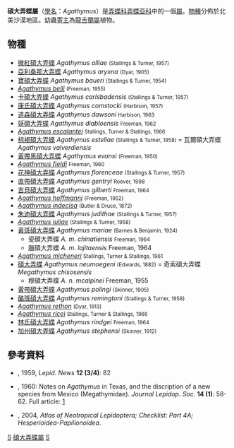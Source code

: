 {{NoteTA
|G1=Butterfly
}}
{{Automatic Taxobox
| taxon = Agathymus
| authority = Freeman, 1959
| type_species = [[碩大弄蝶|碩大弄蝶]]<br />''Megathymus neumoegeni''
| type_species_authority = (Edwards, 1882)
| subdivision_ranks = [[物種|物種]]
| subdivision = 共27種，詳見正文。
| synonyms =
}}

'''碩大弄蝶屬'''（[[學名|學名]]：''Agathymus''）是[[弄蝶科|弄蝶科]][[弄蝶亞科|弄蝶亞科]]中的一個[[屬|屬]]。[[物種|物種]]分佈於北美沙漠地區。幼蟲[[寄主|寄主]]為[[龍舌蘭屬|龍舌蘭屬]]植物。

== 物種 ==
* [[微紅碩大弄蝶|微紅碩大弄蝶]] ''Agathymus alliae'' <small>(Stallings & Turner, 1957)</small>
* [[亞利桑那大弄蝶|亞利桑那大弄蝶]] ''Agathymus aryxna'' <small>(Dyar, 1905)</small>
* [[寶碩大弄蝶|寶碩大弄蝶]] ''Agathymus baueri'' <small>(Stallings & Turner, 1954)</small>
* ''[[Agathymus_belli|Agathymus belli]]'' <small>(Freeman, 1955)</small>
* [[卡碩大弄蝶|卡碩大弄蝶]] ''Agathymus carlsbadensis'' <small>(Stallings & Turner, 1957)</small>
* [[康氏碩大弄蝶|康氏碩大弄蝶]] ''Agathymus comstocki'' <small>(Harbison, 1957)</small>
* [[道森碩大弄蝶|道森碩大弄蝶]] ''Agathymus dawsoni'' <small>Harbison, 1963</small>
* [[妖碩大弄蝶|妖碩大弄蝶]] ''Agathymus diabloensis'' <small>Freeman, 1962</small>
* ''[[Agathymus_escalantei|Agathymus escalantei]]'' <small>Stallings, Turner & Stallings, 1966</small>
* [[棕褐碩大弄蝶|棕褐碩大弄蝶]] ''Agathymus estellae'' <small>(Stallings & Turner, 1958)</small> = 瓦爾碩大弄蝶 ''Agathymus valverdiensis''
* [[黃帶黑碩大弄蝶|黃帶黑碩大弄蝶]] ''Agathymus evansi'' <small>(Freeman, 1950)</small>
* ''[[Agathymus_fieldi|Agathymus fieldi]]'' <small>Freeman, 1960</small>
* [[花神碩大弄蝶|花神碩大弄蝶]] ''Agathymus florenceae'' <small>(Stallings & Turner, 1957)</small>
* [[直帶碩大弄蝶|直帶碩大弄蝶]] ''Agathymus gentryi'' <small>Roever, 1998</small>
* [[吉貝碩大弄蝶|吉貝碩大弄蝶]] ''Agathymus gilberti'' <small>Freeman, 1964</small>
* ''[[Agathymus_hoffmanni|Agathymus hoffmanni]]'' <small>(Freeman, 1952)</small>
* ''[[Agathymus_indecisa|Agathymus indecisa]]'' <small>(Butler & Druce, 1872)</small>
* [[朱迪碩大弄蝶|朱迪碩大弄蝶]] ''Agathymus judithae'' <small>(Stallings & Turner, 1957)</small>
* ''[[Agathymus_juliae|Agathymus juliae]]'' <small>(Stallings & Turner, 1958)</small>
* [[黃斑碩大弄蝶|黃斑碩大弄蝶]] ''Agathymus mariae'' <small>(Barnes & Benjamin, 1924)</small>
** 瓷碩大弄蝶 ''A. m. chinatiensis'' <small>Freeman, 1964</small>
** 臘碩大弄蝶 ''A. m. lajitaensis'' Freeman, 1964
* ''[[Agathymus_micheneri|Agathymus micheneri]]'' <small>Stallings, Turner & Stallings, 1961</small>
* [[碩大弄蝶|碩大弄蝶]] ''Agathymus neumoegeni'' <small>(Edwards, 1882)</small> = 奇索碩大弄蝶 ''Megathymus chisosensis''
** 穆碩大弄蝶 ''A. n. mcalpinei'' Freeman, 1955
* [[黃帶碩大弄蝶|黃帶碩大弄蝶]] ''Agathymus polingi'' <small>(Skinner, 1905)</small>
* [[酪斑碩大弄蝶|酪斑碩大弄蝶]] ''Agathymus remingtoni'' <small>(Stallings & Turner, 1958)</small>
* ''[[Agathymus_rethon|Agathymus rethon]]'' <small>(Dyar, 1913)</small>
* ''[[Agathymus_ricei|Agathymus ricei]]'' <small>Stallings, Turner & Stallings, 1966</small>
* [[林氏碩大弄蝶|林氏碩大弄蝶]] ''Agathymus rindgei'' <small>Freeman, 1964</small>
* [[加州碩大弄蝶|加州碩大弄蝶]] ''Agathymus stephensi'' <small>(Skinner, 1912)</small>

== 參考資料 ==
{{reflist}}
* {{aut|Freeman}}, 1959, ''Lepid. News'' '''12 (3/4)''': 82
* {{aut|Freeman, H.A.}}, 1960: Notes on ''Agathymus'' in Texas, and the discription of a new species from Mexico (Megathymidae). ''Journal Lepidop. Soc.'' '''14 (1)''': 58-62. Full article: [http://research.yale.edu/peabody/jls/pdfs/1960s/1960/1960-14(1)58-Freeman.pdf]{{dead link|date=2018年1月 |bot=InternetArchiveBot |fix-attempted=yes }}
* {{aut|Lamas, G.}}, 2004, ''Atlas of Neotropical Lepidoptera; Checklist: Part 4A; Hesperioidea-Papilionoidea''.

{{Commons category|Agathymus}}

{{taxonbar}}
[[Category:_1959年描述的分类群|S]]
[[Category:碩大弄蝶屬|]]
[[Category:弄蝶亞科|S]]